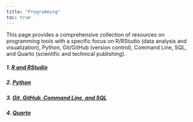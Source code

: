 ```yaml
---
title: "Programming"
toc: true
---
```


This page provides a comprehensive collection of resources on programming tools with a specific focus on R/RStudio (data analysis and visualization), Python, Git/GitHub (version control), Command Line, SQL, and Quarto (scientific and technical publishing).

##### 1. [R and RStudio](r_rstudio.qmd)

##### 2. [Python](python.qmd)

##### 3. [Git, GitHub, Command Line, and SQL](git_hub_cl_sql.qmd)

##### 4. [Quarto](quarto.qmd)
